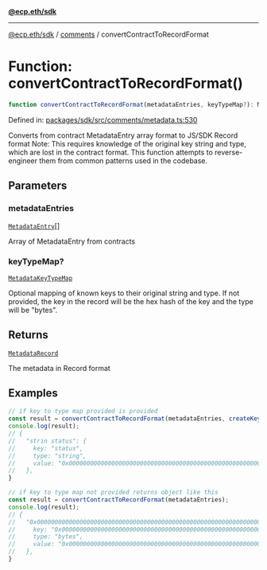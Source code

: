 [**@ecp.eth/sdk**](../../index.mdx)

***

[@ecp.eth/sdk](/sdk-reference/index.mdx) / [comments](/sdk-reference/comments/index.mdx) / convertContractToRecordFormat

# Function: convertContractToRecordFormat()

```ts
function convertContractToRecordFormat(metadataEntries, keyTypeMap?): MetadataRecord;
```

Defined in: [packages/sdk/src/comments/metadata.ts:530](https://github.com/ecp-eth/comments-monorepo/blob/main/packages/sdk/src/comments/metadata.ts#L530)

Converts from contract MetadataEntry array format to JS/SDK Record format
Note: This requires knowledge of the original key string and type, which are lost
in the contract format. This function attempts to reverse-engineer them from
common patterns used in the codebase.

## Parameters

### metadataEntries

[`MetadataEntry`](/sdk-reference/comments/type-aliases/MetadataEntry.mdx)[]

Array of MetadataEntry from contracts

### keyTypeMap?

[`MetadataKeyTypeMap`](/sdk-reference/comments/type-aliases/MetadataKeyTypeMap.mdx)

Optional mapping of known keys to their original string and type. If not provided, the key in the record will be the hex hash of the key and the type will be "bytes".

## Returns

[`MetadataRecord`](/sdk-reference/comments/type-aliases/MetadataRecord.mdx)

The metadata in Record format

## Examples

```ts
// if key to type map provided is provided
const result = convertContractToRecordFormat(metadataEntries, createKeyTypeMap([{ key: "status", type: "string" }]));
console.log(result);
// {
//   "strin status": {
//     key: "status",
//     type: "string",
//     value: "0x0000000000000000000000000000000000000000000000000000000000000000",
//   },
}
```

```ts
// if key to type map not provided returns object like this
const result = convertContractToRecordFormat(metadataEntries);
console.log(result);
// {
//   "0x0000000000000000000000000000000000000000000000000000000000000000": {
//     key: "0x0000000000000000000000000000000000000000000000000000000000000000",
//     type: "bytes",
//     value: "0x0000000000000000000000000000000000000000000000000000000000000000",
//   },
}
```
